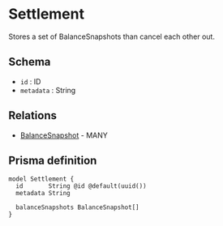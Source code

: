 # Settlement

Stores a set of BalanceSnapshots than cancel each other out.

## Schema

- `id` : ID
- `metadata` : String

## Relations

- [BalanceSnapshot](./balanceSnapshot) - MANY

## Prisma definition

```prisma
model Settlement {
  id       String @id @default(uuid())
  metadata String

  balanceSnapshots BalanceSnapshot[]
}
```
